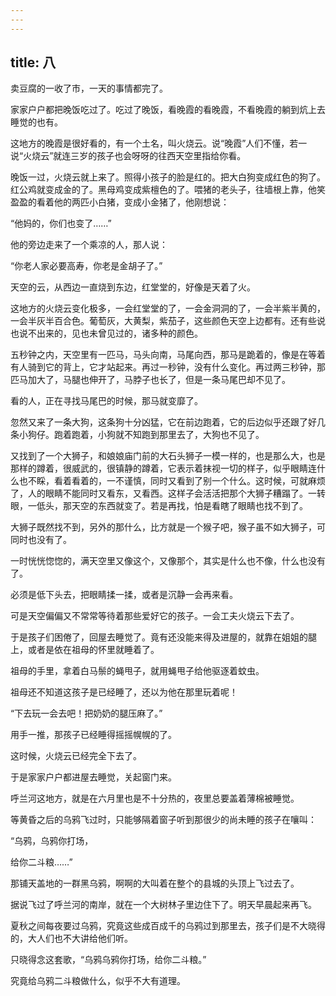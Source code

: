 ```yaml
---
---
---
```

title: 八
---



卖豆腐的一收了市，一天的事情都完了。

家家户户都把晚饭吃过了。吃过了晚饭，看晚霞的看晚霞，不看晚霞的躺到炕上去睡觉的也有。

这地方的晚霞是很好看的，有一个土名，叫火烧云。说“晚霞”人们不懂，若一说“火烧云”就连三岁的孩子也会呀呀的往西天空里指给你看。

晚饭一过，火烧云就上来了。照得小孩子的脸是红的。把大白狗变成红色的狗了。红公鸡就变成金的了。黑母鸡变成紫檀色的了。喂猪的老头子，往墙根上靠，他笑盈盈的看着他的两匹小白猪，变成小金猪了，他刚想说：

“他妈的，你们也变了……”

他的旁边走来了一个乘凉的人，那人说：

“你老人家必要高寿，你老是金胡子了。”

天空的云，从西边一直烧到东边，红堂堂的，好像是天着了火。

这地方的火烧云变化极多，一会红堂堂的了，一会金洞洞的了，一会半紫半黄的，一会半灰半百合色。葡萄灰，大黄梨，紫茄子，这些颜色天空上边都有。还有些说也说不出来的，见也未曾见过的，诸多种的颜色。

五秒钟之内，天空里有一匹马，马头向南，马尾向西，那马是跪着的，像是在等着有人骑到它的背上，它才站起来。再过一秒钟，没有什么变化。再过两三秒钟，那匹马加大了，马腿也伸开了，马脖子也长了，但是一条马尾巴却不见了。

看的人，正在寻找马尾巴的时候，那马就变靡了。

忽然又来了一条大狗，这条狗十分凶猛，它在前边跑着，它的后边似乎还跟了好几条小狗仔。跑着跑着，小狗就不知跑到那里去了，大狗也不见了。

又找到了一个大狮子，和娘娘庙门前的大石头狮子一模一样的，也是那么大，也是那样的蹲着，很威武的，很镇静的蹲着，它表示着抹视一切的样子，似乎眼睛连什么也不睬，看着看着的，一不谨慎，同时又看到了别一个什么。这时候，可就麻烦了，人的眼睛不能同时又看东，又看西。这样子会活活把那个大狮子糟蹋了。一转眼，一低头，那天空的东西就变了。若是再找，怕是看瞎了眼睛也找不到了。

大狮子既然找不到，另外的那什么，比方就是一个猴子吧，猴子虽不如大狮子，可同时也没有了。

一时恍恍惚惚的，满天空里又像这个，又像那个，其实是什么也不像，什么也没有了。

必须是低下头去，把眼睛揉一揉，或者是沉静一会再来看。

可是天空偏偏又不常常等待着那些爱好它的孩子。一会工夫火烧云下去了。

于是孩子们困倦了，回屋去睡觉了。竟有还没能来得及进屋的，就靠在姐姐的腿上，或者是依在祖母的怀里就睡着了。

祖母的手里，拿着白马鬃的蝇甩子，就用蝇甩子给他驱逐着蚊虫。

祖母还不知道这孩子是已经睡了，还以为他在那里玩着呢！

“下去玩一会去吧！把奶奶的腿压麻了。”

用手一推，那孩子已经睡得摇摇幌幌的了。

这时候，火烧云已经完全下去了。

于是家家户户都进屋去睡觉，关起窗门来。

呼兰河这地方，就是在六月里也是不十分热的，夜里总要盖着薄棉被睡觉。

等黄昏之后的乌鸦飞过时，只能够隔着窗子听到那很少的尚未睡的孩子在嚷叫：

“乌鸦，乌鸦你打场，

给你二斗粮……”

那铺天盖地的一群黑乌鸦，啊啊的大叫着在整个的县城的头顶上飞过去了。

据说飞过了呼兰河的南岸，就在一个大树林子里边住下了。明天早晨起来再飞。

夏秋之间每夜要过乌鸦，究竟这些成百成千的乌鸦过到那里去，孩子们是不大晓得的，大人们也不大讲给他们听。

只晓得念这套歌，“乌鸦乌鸦你打场，给你二斗粮。”

究竟给乌鸦二斗粮做什么，似乎不大有道理。